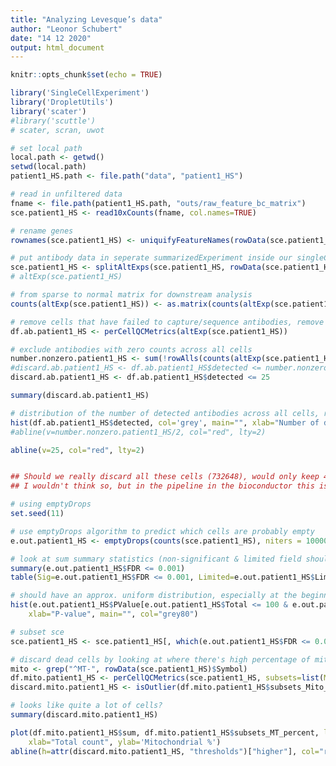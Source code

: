 ```yaml
---
title: "Analyzing Levesque’s data"
author: "Leonor Schubert"
date: "14 12 2020"
output: html_document
---
```


```r
knitr::opts_chunk$set(echo = TRUE)
```


```r
library('SingleCellExperiment')
library('DropletUtils')
library('scater')
#library('scuttle')
# scater, scran, uwot

```

```r
# set local path
local.path <- getwd()
setwd(local.path)
patient1_HS.path <- file.path("data", "patient1_HS")

# read in unfiltered data
fname <- file.path(patient1_HS.path, "outs/raw_feature_bc_matrix")
sce.patient1_HS <- read10xCounts(fname, col.names=TRUE)

# rename genes
rownames(sce.patient1_HS) <- uniquifyFeatureNames(rowData(sce.patient1_HS)$ID, rowData(sce.patient1_HS)$Symbol)

# put antibody data in seperate summarizedExperiment inside our singleCellExperiment
sce.patient1_HS <- splitAltExps(sce.patient1_HS, rowData(sce.patient1_HS)$Type)
# altExp(sce.patient1_HS)

# from sparse to normal matrix for downstream analysis
counts(altExp(sce.patient1_HS)) <- as.matrix(counts(altExp(sce.patient1_HS)))

```

```r
# remove cells that have failed to capture/sequence antibodies, remove cells that have unusually low numbers antibodies (less than or equal to half of the total number of tags)
df.ab.patient1_HS <- perCellQCMetrics(altExp(sce.patient1_HS))

# exclude antibodies with zero counts across all cells
number.nonzero.patient1_HS <- sum(!rowAlls(counts(altExp(sce.patient1_HS)), value=0L))
#discard.ab.patient1_HS <- df.ab.patient1_HS$detected <= number.nonzero.patient1_HS/2
discard.ab.patient1_HS <- df.ab.patient1_HS$detected <= 25

summary(discard.ab.patient1_HS)

# distribution of the number of detected antibodies across all cells, redline=threshold, below cells are discarded (looks like almost all?)
hist(df.ab.patient1_HS$detected, col='grey', main="", xlab="Number of detected Antibody-tags")
#abline(v=number.nonzero.patient1_HS/2, col="red", lty=2)

abline(v=25, col="red", lty=2)


## Should we really discard all these cells (732648), would only keep 4632?
## I wouldn't think so, but in the pipeline in the bioconductor this is what would be done...
```

```r
# using emptyDrops
set.seed(11)

# use emptyDrops algorithm to predict which cells are probably empty
e.out.patient1_HS <- emptyDrops(counts(sce.patient1_HS), niters = 10000, test.ambient=TRUE)

# look at sum summary statistics (non-significant & limited field should be 0, otherwise ran emptyDrops again with higher niters)
summary(e.out.patient1_HS$FDR <= 0.001)
table(Sig=e.out.patient1_HS$FDR <= 0.001, Limited=e.out.patient1_HS$Limited)

# should have an approx. uniform distribution, especially at the beginning (if high peaks there, decrease lower in emptyDrops)
hist(e.out.patient1_HS$PValue[e.out.patient1_HS$Total <= 100 & e.out.patient1_HS$Total > 0],
    xlab="P-value", main="", col="grey80")

# subset sce
sce.patient1_HS <- sce.patient1_HS[, which(e.out.patient1_HS$FDR <= 0.001)]
```

```r
# discard dead cells by looking at where there's high percentage of mitochondrial RNA
mito <- grep("^MT-", rowData(sce.patient1_HS)$Symbol)
df.mito.patient1_HS <- perCellQCMetrics(sce.patient1_HS, subsets=list(Mito=mito))
discard.mito.patient1_HS <- isOutlier(df.mito.patient1_HS$subsets_Mito_percent, type="higher")

# looks like quite a lot of cells?
summary(discard.mito.patient1_HS)

plot(df.mito.patient1_HS$sum, df.mito.patient1_HS$subsets_MT_percent, log="x",
    xlab="Total count", ylab='Mitochondrial %') 
abline(h=attr(discard.mito.patient1_HS, "thresholds")["higher"], col="red")
```
